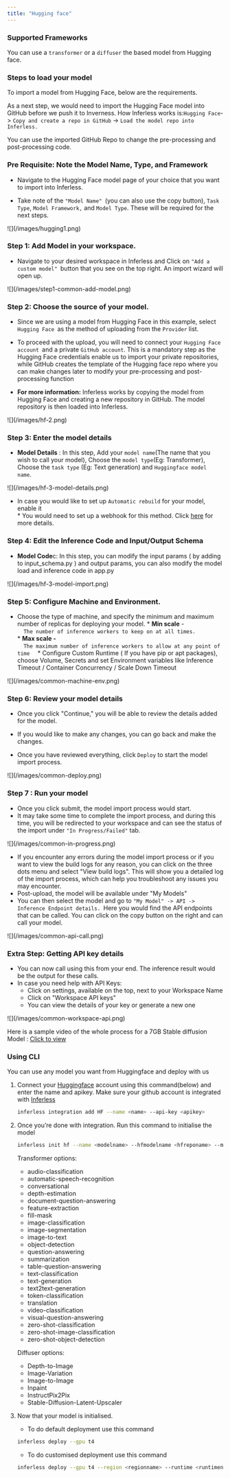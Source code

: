 ```yaml
---
title: "Hugging face"
---
```


### Supported Frameworks

You can use a `transformer` or a `diffuser` the based model from Hugging face.

### Steps to load your model

To import a model from Hugging Face, below are the requirements.

As a next step, we would need to import the Hugging Face model into GitHub before we push it to Inverness. How Inferless works is:` Hugging Face `\-> `Copy and create a repo in GitHub` \-> `Load the model repo into Inferless.`

You can use the imported GitHub Repo to change the pre-processing and post-processing code. 

### Pre Requisite: Note the Model Name, Type, and Framework

* Navigate to the Hugging Face model page of your choice that you want to import into Inferless.

* Take note of the `"Model Name" `(you can also use the copy button), `Task Type`, `Model Framework,` and `Model Type`. These will be required for the next steps.

<Frame caption = "The fields to be copied/noted are mentioned in RED.">![](/images/hugging1.png)</Frame>

### Step 1: Add Model in your workspace.

* Navigate to your desired workspace in Inferless and Click on `"Add a custom model" `button that you see on the top right. An import wizard will open up.

<Frame caption = "Click on Add Model">![](/images/step1-common-add-model.png)</Frame>

###  Step 2: Choose the source of your model.

* Since we are using a model from Hugging Face in this example, select `Hugging Face `as the method of uploading from the `Provider` list.

* To proceed with the upload, you will need to connect your `Hugging Face account `and a private `GitHub account`. This is a mandatory step as the Hugging Face credentials enable us to import your private repositories, while GitHub creates the template of the Hugging face repo where you can make changes later to modify your pre-processing and post-processing function

* **For more information:** Inferless works by copying the model from Hugging Face and creating a new repository in GitHub. The model repository is then loaded into Inferless.

<Frame caption = "Select Hugging Face and also add the neccesary accounts">![](/images/hf-2.png)</Frame>

### Step 3: Enter the model details 

* **Model Details** : In this step, Add your `model name`(The name that you wish to call your model), Choose the `model type`(Eg: Transformer), Choose the `task type` (Eg: Text generation) and `Huggingface model name`.

<Frame caption = "Enter the details as noted">![](/images/hf-3-model-details.png)</Frame>

   * In case you would like to set up `Automatic rebuild` for your model, enable it  
         * You would need to set up a webhook for this method. Click [here](/model-import/automatic-build-via-webhooks) for more details.


### Step 4: Edit the Inference Code and Input/Output Schema 

* **Model Code**c: In this step, you can modify the input params ( by adding to input_schema.py ) and output params, you can also modify the model load and inference code in app.py  

<Frame caption = "Enter the details as noted">![](/images/hf-3-model-import.png)</Frame>


### Step 5: Configure Machine and Environment.
* Choose the type of machine, and specify the minimum and maximum number of replicas for deploying your model.
         * **Min scale** \-  
         ```  
         The number of inference workers to keep on at all times.  
         ```  
         * **Max scale -**  
         ```  
         The maximum number of inference workers to allow at any point of time  
         ``` 
         * Configure Custom Runtime ( If you have pip or apt packages), choose Volume, Secrets and set Environment variables like Inference Timeout / Container Concurrency / Scale Down Timeout

<Frame caption = "Set runtime and configuration">![](/images/common-machine-env.png)</Frame>


### Step 6: Review your model details

* Once you click "Continue," you will be able to review the details added for the model.

* If you would like to make any changes, you can go back and make the changes.

* Once you have reviewed everything, click `Deploy` to start the model import process.

<Frame caption = "Review all the details carefully before proceeding">![](/images/common-deploy.png)</Frame>


### Step 7 : Run your model

* Once you click submit, the model import process would start.  
* It may take some time to complete the import process, and during this time, you will be redirected to your workspace and can see the status of the import under `"In Progress/Failed"` tab.  
<Frame caption = "View the model under `In-Progress/ Failed`">![](/images/common-in-progress.png)</Frame>
  
* If you encounter any errors during the model import process or if you want to view the build logs for any reason, you can click on the three dots menu and select "View build logs". This will show you a detailed log of the import process, which can help you troubleshoot any issues you may encounter.  
* Post-upload, the model will be available under "My Models"  
* You can then select the model and go to `"My Model" -> API -> Inference Endpoint details. `Here you would find the API endpoints that can be called. You can click on the copy button on the right and can call your model.  
  
<Frame caption = "Under the API Tab, you can view the API endpoint details."> ![](/images/common-api-call.png)  </Frame>

### Extra Step: Getting API key details



* You can now call using this from your end. The inference result would be the output for these calls.  
* In case you need help with API Keys:  
   * Click on settings, available on the top, next to your Workspace Name  
   * Click on "Workspace API keys"  
   * You can view the details of your key or generate a new one  
<Frame caption = "Sample for now">![](/images/common-workspace-api.png)</Frame>  

Here is a sample video of the whole process for a 7GB Stable diffusion Model : [Click to view](https://www.youtube.com/watch?v=5vYsmPu9pZM)

### Using CLI

You can use any model you want from Huggingface and deploy with us

1. Connect your [Huggingface](https://huggingface.co/login) account using this command(below) and enter the name and apikey. Make sure your github account is integrated with [Inferless](https://console.inferless.com/user/integration)
    
    ```bash
    inferless integration add HF --name <name> --api-key <apikey>
    ```
    
2. Once you’re done with integration. Run this command to initialise the model
    
    ```bash
    inferless init hf --name <modelname> --hfmodelname <hfreponame> --modeltype <transfomer/diffuser> --tasktype <type> 
    ```
    

   Transformer options:

   - audio-classification
   - automatic-speech-recognition
   - conversational
   - depth-estimation
   - document-question-answering
   - feature-extraction
   - fill-mask
   - image-classification
   - image-segmentation
   - image-to-text
   - object-detection
   - question-answering
   - summarization
   - table-question-answering
   - text-classification
   - text-generation
   - text2text-generation
   - token-classification
   - translation
   - video-classification
   - visual-question-answering
   - zero-shot-classification
   - zero-shot-image-classification
   - zero-shot-object-detection

   Diffuser options:

   - Depth-to-Image
   - Image-Variation
   - Image-to-Image
   - Inpaint
   - InstructPix2Pix
   - Stable-Diffusion-Latent-Upscaler

3. Now that your model is initialised. 
    - To do default deployment use this command
    
    ```bash
    inferless deploy --gpu t4 
    ```
    
    - To do customised deployment use this command
    
    ```bash
    inferless deploy --gpu t4 --region <regionname> --runtime <runtimename> --volume <volumename> --fractional  
    ```